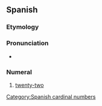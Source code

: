 ==Spanish==

===Etymology===
{{compound|es|veinte|y|dos}}
{{cardinalbox|es|21|22|23|veintiuno|veintitrés|ord=vigésimo dos}}

===Pronunciation===
* {{es-IPA}}

===Numeral===
{{head|es|numeral}}

# [[twenty-two]]
[[Category:Spanish cardinal numbers]]